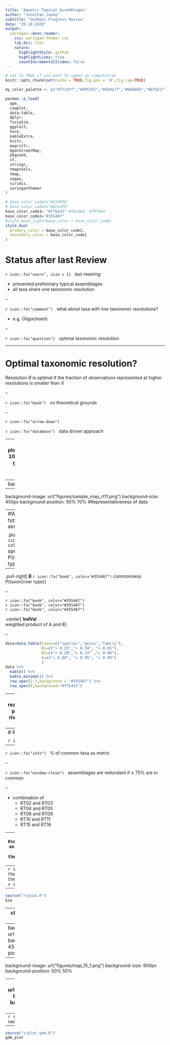 ```yaml
---
title: "Aquatic Typical Assemblages"
author: "Jonathan Jupke"
subtitle: "GetReal Progress Review"
date: "29.10.2020"
output:
  xaringan::moon_reader:
    css: xaringan-themer.css
    lib_dir: libs
    nature:
      highlightStyle: github
      highlightLines: true
      countIncrementalSlides: false
---
```


```r
# set to TRUE if you want to speed up computation 
knitr::opts_chunk$set(cache = TRUE,fig.pos = 'H',fig_cap=TRUE)

my_color_palette <- c("#7fc97f","#d95f02","#1b9e77","#666666","#bf5b17","#5f64ff","#ff9a14","#dcce00","#03eaff","#e6ab02","#66a61e","#e7298a","#7570b3","#ff00bf","#00fe04","#a6cee3","#a6761d","#386cb0","#fdc086","#beaed4")

pacman::p_load(
  ape,
  cowplot,
  data.table,
  dplyr,
  fuzzySim,
  ggplot2,
  here,
  kableExtra,
  knitr,
  magrittr,
  OpenStreetMap,
  pkgcond,
  sf,
  stringr,
  tmaptools,
  tmap,
  vegan,
  viridis,
  xaringanthemer
)

```

```r

# base_color_code1="#23395b"
# base_color_code2="#dcedf8"
base_color_code1= "#f7b433" #f9c664  #f97b64
base_color_code2="#355467"
#style_mono_light(base_color = base_color_code)
style_duo(
  primary_color = base_color_code2,
  secondary_color = base_color_code1
)
```

# Status after last Review

`r icon::fa("users", size = 1)` $\:$ last meeting:   

  * presented preliminary typical assemblages
  * all taxa share one taxonomic resolution 

--

`r icon::fa("comment")` $\:$ what about taxa with low taxonomic resolutions?  

  * e.g. *Oligochaeta*
  
--

`r icon::fa("question")` $\:$ optimal taxonomic resolution 

---

# Optimal taxonomic resolution? 

Resolution *R* is optimal if the fraction of observations represented at higher resolutions is smaller than *X* 

--

`r icon::fa("book")` $\:$ no theoretical grounds

--

`r icon::fa("arrow-down")`   

`r icon::fa("database")` $\:$ data driven approach 
  
---
# Optimal taxonomic resolution
```r
plot_data=readRDS(here("002_working_package_02/001_community_data/002_combined/002_invertebrates/003_processed_data/001_2020-10-01_threshold_plot_data"))
plot_data$taxon_level %<>% factor(levels=c("species", "genus", "family", "order", "subclass"))
plot_data %>%
  ggplot(aes(x = thresholds, y = number, col = taxon_level)) +
  #geom_point() +
  geom_line(size = 2) +
  ylab("observations") +
  xlab("theshold X [%]") +
  labs(col = "taxon level") +
  theme(
    text = element_text(size = 20)
  ) +
  theme_xaringan(background_color = base_color_code2) 
  #scale_xaringan_color_discrete()
  
 rm(plot_data)
```
---
background-image: url("figures/sample_map_rt18.png")
background-size: 450px
background-position: 50% 70%
#Representativeness of data 

---
background-image: url("figures/sample_map_rt11.png")
background-size: 450px
background-position: 50% 70%
#Representativeness of data 

---
#What is a typical assemblage?

.pull-left[
**A** `r icon::fa("book", color="#355467")` specificity  
P(river type|taxon)
]

--

.pull-right[
**B** `r icon::fa("book", color="#355467")` commonness   
P(taxon|river type)
]

--
  
`r icon::fa("book", color="#355467")`    
`r icon::fa("book", color="#355467")`    
`r icon::fa("book", color="#355467")`       
    
.center[
 **IndVal**  
 weighted product of A and B
]

--

```r
data=data.table(taxon=c("species","genus","family"),
                B1=c("> 0.25","> 0.50", "> 0.95"), 
                B2=c("> 0.20","> 0.33" ,"> 0.80"),
                A=c("> 0.80", "> 0.95", "> 0.99")
                )
data %>% 
  kable() %>% 
  kable_minimal() %>% 
  row_spec(1:3,background = "#355467") %>%
  row_spec(0,background="#f7b433")

```

---
```r
n_types = 9
plot_data <- readRDS(here("002_working_package_02/001_community_data/002_combined/002_invertebrates/003_processed_data/00x_for_plot_mzb_sa.RDS"))
plot_data %>%
  ggplot(aes(x = B_threshold, y = n_taxa, col = A_threshold)) +
  geom_line(size = 1.5, alpha = 0.8, aes(group = A_col)) +
  facet_wrap(. ~ river_type) +
  #scale_color_viridis() +
  ylab("taxon richness") +
  xlab("B Threshold") +
  labs(col = "A Threshold") +
  theme_xaringan(background_color = base_color_code2) +
  scale_xaringan_color_continuous()

```
---
# Redundnacy

`r icon::fa("question")` $\:$ are some assemblages redundant?

--

`r icon::fa("info")` $\:$ % of common taxa as metric 

--

`r icon::fa("window-close")` $\:$ assemblages are redundant if $\ge$ 75% are in common

--

* combination of    
  * RT02 and RT03 
  * RT04 and RT05
  * RT08 and RT09
  * RT10 and RT11
  * RT15 and RT16
  
---
```r
source("r/plot_mzb_n_taxa.R")
#source(here("005_documents/2020_10_Zwischenbericht an RLT/r/plot_dia_n_taxa.R"))
mzb_per_level_plot + 
  theme(text = element_text(size = 20)) + 
  theme_xaringan(background_color = base_color_code2) +
  scale_xaringan_color_discrete()
```
---
```r
source("r/plot_unique.R")
plot_uni_mzb + 
  theme(text=element_text(size=20)) + 
  theme_xaringan(background_color = base_color_code2) +
  scale_xaringan_color_continuous()
```
---

```r
source("r/pcoa.R")
bim  

```

---
class: inverse, center, middle 

# seasonal typical assemblages 

---
background-image: url("figures/map_6.png")
background-size: 450px
background-position: 50% 50%

---
background-image: url("figures/map_15_1.png")
background-size: 900px
background-position: 50% 50%


---
background-image: url("figures/map_15_2.png")
background-size: 250px
background-position: 50% 50%


---
```r
source("r/plot_nmds.R")
nmds_plot
```


---
```r
source("r/plot_gdm.R")
gdm_plot
```

